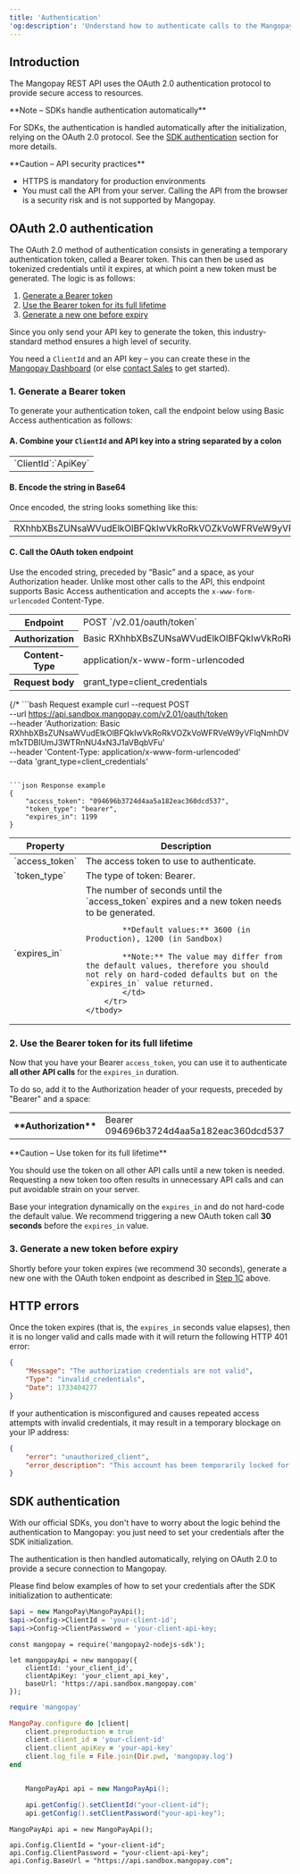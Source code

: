```yaml
---
title: 'Authentication'
'og:description': 'Understand how to authenticate calls to the Mangopay API using OAuth 2.0, including a step-by-step guide, examples, and best practices.'
---
```

## Introduction  

The Mangopay REST API uses the OAuth 2.0 authentication protocol to provide secure access to resources.   

<Note>  
**Note – SDKs handle authentication automatically** 
  
For SDKs, the authentication is handled automatically after the initialization, relying on the OAuth 2.0 protocol. See the <a href="#sdk-authentication">SDK authentication</a> section for more details.  
</Note>  

<Warning>  
**Caution – API security practices** 
  
- HTTPS is mandatory for production environments  
- You must call the API from your server. Calling the API from the browser is a security risk and is not supported by Mangopay.
</Warning>  

## OAuth 2.0 authentication  

The OAuth 2.0 method of authentication consists in generating a temporary authentication token, called a Bearer token. This can then be used as tokenized credentials until it expires, at which point a new token must be generated. The logic is as follows:   
1. [Generate a Bearer token](#1-generate-a-bearer-token)
2. [Use the Bearer token for its full lifetime](#2-use-the-bearer-token-for-its-full-lifetime)
3. [Generate a new one before expiry](#3-generate-a-new-token-before-expiry)

Since you only send your API key to generate the token, this industry-standard method ensures a high level of security.  

You need a `ClientId` and an API key – you can create these in the <a href="https://hub.mangopay.com/" target="_blank">Mangopay Dashboard</a> (or else <a href="https://mangopay.com/contact" target="_blank">contact Sales</a> to get started).

### 1. Generate a Bearer token  

To generate your authentication token, call the endpoint below using Basic Access authentication as follows:  

#### A. Combine your `ClientId` and API key into a string separated by a colon  

<table>
<tbody>
<tr>
<td class="table-content no-borders">
`ClientId`:`ApiKey`
</td>
</tr>
</tbody>
</table> 

#### B. Encode the string in Base64  

Once encoded, the string looks something like this:  

<table>
<tbody>
<tr>
<td class="table-content no-borders">
RXhhbXBsZUNsaWVudElkOlBFQkIwVkRoRkVOZkVoWFRVeW9yVFlqNmhDVm1xTDBIUmJ3WTRnNU4xN3J1aVBqbVFu
</td>
</tr>
</tbody>
</table> 

#### C. Call the OAuth token endpoint

Use the encoded string, preceded by “Basic” and a space, as your Authorization header. Unlike most other calls to the API, this endpoint supports Basic Access authentication and accepts the `x-www-form-urlencoded` Content-Type.

<table class="header-column">
    <tbody>
        <tr>
            <th class="header">Endpoint</th>
            <td class="table-content">POST `/v2.01/oauth/token`</td>
        </tr>
        <tr>
            <th class="header">Authorization</th>
            <td class="table-content">Basic&nbsp;RXhhbXBsZUNsaWVudElkOlBFQkIwVkRoRkVOZkVoWFRVeW9yVFlqNmhDVm1xTDBIUmJ3WTRnNU4xN3J1aVBqbVFu</td>
        </tr>
        <tr>
            <th class="header">Content-Type</th>
            <td class="table-content">application/x-www-form-urlencoded</td>
        </tr>
        <tr>
            <th class="header">Request&nbsp;body</th>
            <td class="table-content">grant_type=client_credentials</td>
        </tr>
    </tbody>
</table>

{/* ```bash Request example
curl --request POST \
  --url https://api.sandbox.mangopay.com/v2.01/oauth/token \
  --header 'Authorization: Basic RXhhbXBsZUNsaWVudElkOlBFQkIwVkRoRkVOZkVoWFRVeW9yVFlqNmhDVm1xTDBIUmJ3WTRnNU4xN3J1aVBqbVFu' \
  --header 'Content-Type: application/x-www-form-urlencoded' \
  --data 'grant_type=client_credentials'
``` */}

```json Response example
{
    "access_token": "094696b3724d4aa5a182eac360dcd537",
    "token_type": "bearer",
    "expires_in": 1199
}
```

<table>
    <thead>
        <tr>
            <th class="header">Property</th>
            <th class="header">Description</th>
        </tr>
    </thead>
    <tbody>
        <tr>
            <td class="table-content">`access_token`</td>
            <td class="table-content">The access token to use to authenticate.</td>
        </tr>
        <tr>
            <td class="table-content">`token_type`</td>
            <td class="table-content">The type of token: Bearer.</td>
        </tr>
        <tr>
            <td class="table-content">`expires_in`</td>
            <td class="table-content"> 
            The number of seconds until the `access_token` expires and a new token needs to be generated.

            **Default values:** 3600 (in Production), 1200 (in Sandbox)

            **Note:** The value may differ from the default values, therefore you should not rely on hard-coded defaults but on the `expires_in` value returned.
            </td>
        </tr>
    </tbody>
</table>

### 2. Use the Bearer token for its full lifetime

Now that you have your Bearer `access_token`, you can use it to authenticate **all other API calls** for the `expires_in` duration. 

To do so, add it to the Authorization header of your requests, preceded by "Bearer" and a space:

<table class="header-column">
    <tr>
        <th class="header">**Authorization**</th>
        <td class="table-content">Bearer 094696b3724d4aa5a182eac360dcd537</td>
    </tr>
</table>

<Warning>
**Caution – Use token for its full lifetime**

You should use the token on all other API calls until a new token is needed. Requesting a new token too often results in unnecessary API calls and can put avoidable strain on your server.

Base your integration dynamically on the `expires_in` and do not hard-code the default value. We recommend triggering a new OAuth token call **30 seconds** before the `expires_in` value.
</Warning>

### 3. Generate a new token before expiry  

Shortly before your token expires (we recommend 30 seconds), generate a new one with the OAuth token endpoint as described in [Step 1C](#c-call-the-oauth-token-endpoint) above.

## HTTP errors

Once the token expires (that is, the `expires_in` seconds value elapses), then it is no longer valid and calls made with it will return the following HTTP 401 error:   
```json 401 - Authorization credentials not valid
{
    "Message": "The authorization credentials are not valid",
    "Type": "invalid_credentials",
    "Date": 1733404277
}
```  

If your authentication is misconfigured and causes repeated access attempts with invalid credentials, it may result in a temporary blockage on your IP address:  
```json 400 - Account temporarily blocked
{
    "error": "unauthorized_client",
    "error_description": "This account has been temporarily locked for security reasons. Please try again later."
}
```  

## SDK authentication  

With our official SDKs, you don't have to worry about the logic behind the authentication to Mangopay: you just need to set your credentials after the SDK initialization.  

The authentication is then handled automatically, relying on OAuth 2.0 to provide a secure connection to Mangopay.  

Please find below examples of how to set your credentials after the SDK initialization to authenticate:  
<CodeGroup>  
```php
$api = new MangoPay\MangoPayApi();
$api->Config->ClientId = 'your-client-id';
$api->Config->ClientPassword = 'your-client-api-key;
```  

```nodejs
const mangopay = require('mangopay2-nodejs-sdk');

let mangopayApi = new mangopay({
    clientId: 'your_client_id',
    clientApiKey: 'your_client_api_key',
    baseUrl: 'https://api.sandbox.mangopay.com'
});
```  

```ruby
require 'mangopay'

MangoPay.configure do |client|
    client.preproduction = true
    client.client_id = 'your-client-id'
    client.client_apiKey = 'your-api-key'
    client.log_file = File.join(Dir.pwd, 'mangopay.log')
end
```  

```java

    MangoPayApi api = new MangoPayApi();

    api.getConfig().setClientId("your-client-id");
    api.getConfig().setClientPassword("your-api-key");
```  

```.net
MangoPayApi api = new MangoPayApi();

api.Config.ClientId = "your-client-id";
api.Config.ClientPassword = "your-client-api-key";
api.Config.BaseUrl = "https://api.sandbox.mangopay.com";
```  
</CodeGroup>